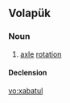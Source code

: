 ==Volapük==

===Noun===
{{vo-noun}}

# [[axle]] [[rotation]]

====Declension====
{{vo-decl-noun}}

[[vo:xabatul]]